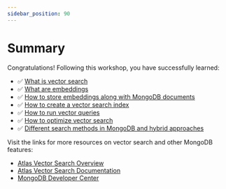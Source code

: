 ```yaml
---
sidebar_position: 90
---
```


# Summary

Congratulations! Following this workshop, you have successfully learned:

* ✅ [What is vector search](key-concepts/vector-search)
* ✅ [What are embeddings](key-concepts/embeddings)
* ✅ [How to store embeddings along with MongoDB documents](building-vector-search/store-embeddings)
* ✅ [How to create a vector search index](building-vector-search/create-a-vector-search-index)
* ✅ [How to run vector queries](building-vector-search/run-vector-queries)
* ✅ [How to optimize vector search](category/advanced-features)
* ✅ [Different search methods in MongoDB and hybrid approaches](category/other-search-methods)

Visit the links for more resources on vector search and other MongoDB features:
- [Atlas Vector Search Overview](https://www.mongodb.com/products/platform/atlas-vector-search?utm_campaign=devrel&utm_source=workshop&utm_medium=cta&utm_content=vector_search_lab&utm_term=apoorva.joshi)
- [Atlas Vector Search Documentation](https://www.mongodb.com/docs/atlas/atlas-vector-search?utm_campaign=devrel&utm_source=workshop&utm_medium=cta&utm_content=vector_search_lab&utm_term=apoorva.joshi)
- [MongoDB Developer Center](https://www.mongodb.com/developer?utm_campaign=devrel&utm_source=workshop&utm_medium=cta&utm_content=vector_search_lab&utm_term=apoorva.joshi)